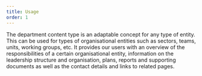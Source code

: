 ```yaml
---
title: Usage
order: 1
---
```



<Paragraph size="lead">
  The department content type is an adaptable concept for any type of entity.
  This can be used for types of organisational entities such as sectors, teams,
  units, working groups, etc. It provides our users with an overview of the
  responsibilities of a certain organisational entity, information on the
  leadership structure and organisation, plans, reports and supporting documents
  as well as the contact details and links to related pages.
</Paragraph>
